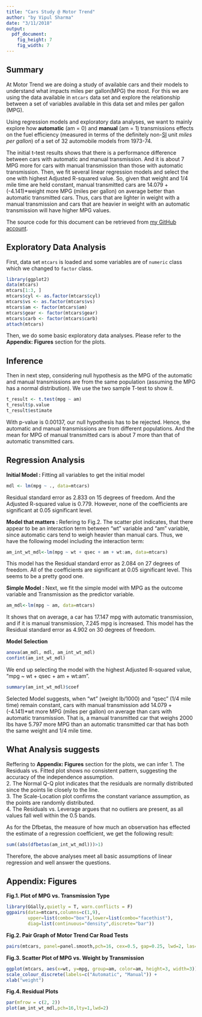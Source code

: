 ```yaml
---
title: "Cars Study @ Motor Trend"
author: "by Vipul Sharma"
date: "3/11/2018"
output:
  pdf_document:
    fig_height: 7
    fig_width: 7
---
```

  
## Summary  
At Motor Trend we are doing a study of available cars and their models to understand what impacts miles per gallon(MPG) the most. For this we are using the data available in `mtcars` data set and explore the relationship between a set of variables available in this data set and miles per gallon (MPG).

Using regression models and exploratory data analyses, we want to mainly explore how **automatic** (am = 0) and **manual** (am = 1) transmissions effects on the fuel efficiency (measured in terms of the definitely non-[SI](http://en.wikipedia.org/wiki/International_System_of_Units) unit _miles per gallon_) of a set of 32 automobile models from 1973-74.

The initial t-test results shows that there is a performance difference between cars with automatic and manual transmission. And it is about 7 MPG more for cars with manual transmission than those with automatic transmission. Then, we fit several linear regression models and select the one with highest Adjusted R-squared value. So, given that weight and 1/4 mile time are held constant, manual transmitted cars are 14.079 + (-4.141)*weight more MPG (miles per gallon) on average better than automatic transmitted cars. Thus, cars that are lighter in weight with a manual transmission and cars that are heavier in weight with an automatic transmission will have higher MPG values.

The source code for this document can be retrieved from [my GitHub account](https://github.com/Vichar-Dev/regressionmodel.git).

## Exploratory Data Analysis  
First, data set `mtcars` is loaded and some variables are of `numeric` class which we changed to `factor` class.
```r
library(ggplot2)
data(mtcars)
mtcars[1:3, ]
mtcars$cyl <- as.factor(mtcars$cyl)
mtcars$vs <- as.factor(mtcars$vs)
mtcars$am <- factor(mtcars$am)
mtcars$gear <- factor(mtcars$gear)
mtcars$carb <- factor(mtcars$carb)
attach(mtcars)
```   
Then, we do some basic exploratory data analyses. Please refer to the **Appendix: Figures** section for the plots. 

## Inference  
Then in next step, considering null hypothesis as the MPG of the automatic and manual transmissions are from the same population (assuming the MPG has a normal distribution). We use the two sample T-test to show it.  
```r
t_result <- t.test(mpg ~ am)
t_result$p.value
t_result$estimate
```  
With p-value is 0.00137, our null hypothesis has to be rejected. Hence, the automatic and manual transmissions are from different populations. And the mean for MPG of manual transmitted cars is about 7 more than that of automatic transmitted cars.  

## Regression Analysis  
**Initial Model : **Fitting all variables to get the initial model
```r
mdl <- lm(mpg ~ ., data=mtcars)
```  
Residual standard error as 2.833 on 15 degrees of freedom. And the Adjusted R-squared value is 0.779. However, none of the coefficients are significant at 0.05 significant level.  

**Model that matters : **Refering to Fig.2. The scatter plot indicates, that there appear to be an interaction term between "wt" variable and "am" variable, since automatic cars tend to weigh heavier than manual cars. Thus, we have the following model including the interaction term:  
```r
am_int_wt_mdl<-lm(mpg ~ wt + qsec + am + wt:am, data=mtcars)
```  
This model has the Residual standard error as 2.084 on 27 degrees of freedom. All of the coefficients are significant at 0.05 significant level. This seems to be a pretty good one.  

**Simple Model : **Next, we fit the simple model with MPG as the outcome variable and Transmission as the predictor variable.  
```r
am_mdl<-lm(mpg ~ am, data=mtcars)
```  
It shows that on average, a car has 17.147 mpg with automatic transmission, and if it is manual transmission, 7.245 mpg is increased. This model has the Residual standard error as 4.902 on 30 degrees of freedom.   

**Model Selection**  
```r
anova(am_mdl, mdl, am_int_wt_mdl) 
confint(am_int_wt_mdl)
```  
We end up selecting the model with the highest Adjusted R-squared value, "mpg ~ wt + qsec + am + wt:am".  
```r
summary(am_int_wt_mdl)$coef
```  
Selected Model suggests, when "wt" (weight lb/1000) and "qsec" (1/4 mile time) remain constant, cars with manual transmission add 14.079 + (-4.141)*wt more MPG (miles per gallon) on average than cars with automatic transmission. That is, a manual transmitted car that weighs 2000 lbs have 5.797 more MPG than an automatic transmitted car that has both the same weight and 1/4 mile time. 

## What Analysis suggests
Reffering to **Appendix: Figures** section for the plots, we can infer
1. The Residuals vs. Fitted plot shows no consistent pattern, suggesting the accuracy of the independence assumption.  
2. The Normal Q-Q plot indicates that the residuals are normally distributed since the points lie closely to the line.  
3. The Scale-Location plot confirms the constant variance assumption, as the points are randomly distributed.  
4. The Residuals vs. Leverage argues that no outliers are present, as all values fall well within the 0.5 bands.  

As for the Dfbetas, the measure of how much an observation has effected the estimate of a regression coefficient, we get the following result:  
```r
sum((abs(dfbetas(am_int_wt_mdl)))>1)
```  
Therefore, the above analyses meet all basic assumptions of linear regression and well answer the questions.  

## Appendix: Figures  
**Fig.1. Plot of MPG vs. Transmission Type**
```r
library(GGally,quietly = T, warn.conflicts = F) 
ggpairs(data=mtcars,columns=c(1,9),
        upper=list(combo="box"),lower=list(combo="facethist"),
        diag=list(continuous="density",discrete="bar"))
```  
**Fig.2. Pair Graph of Motor Trend Car Road Tests** 
```r
pairs(mtcars, panel=panel.smooth,pch=16, cex=0.5, gap=0.25, lwd=2, las=1, cex.axis=0.7)

```  
**Fig.3. Scatter Plot of MPG vs. Weight by Transmission**
```r
ggplot(mtcars, aes(x=wt, y=mpg, group=am, color=am, height=3, width=3)) + geom_point() +  
scale_colour_discrete(labels=c("Automatic", "Manual")) + 
xlab("weight")
```  
**Fig.4. Residual Plots**
```r
par(mfrow = c(2, 2))
plot(am_int_wt_mdl,pch=16,lty=1,lwd=2)
```  